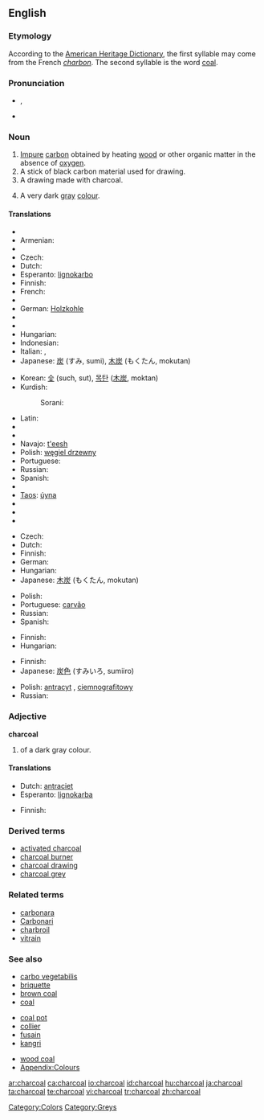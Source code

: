 {{wikipedia}}
==English==

===Etymology===
According to the [[w:The American Heritage Dictionary of the English Language|American Heritage Dictionary]], the first syllable may come from the French ''[[:fr:charbon|charbon]]''. The second syllable is the word [[coal]].

===Pronunciation===
* {{a|RP}} {{IPA|/ˈtʃɑ:.kəʊl/}}, {{SAMPA|/"tSA:k@Ul/}}
* {{audio|en-us-charcoal.ogg|Audio (US)}}

===Noun===
{{en-noun}}

# [[impure|Impure]] [[carbon]] obtained by heating [[wood]] or other organic matter in the absence of [[oxygen]].
# A stick of black carbon material used for drawing.
# A drawing made with charcoal.
# {{colour}} A very dark [[gray]] [[colour]].
#: {{color panel|343332}}

====Translations====
{{trans-top|substance}}
* {{trreq|Arabic}}
* Armenian: {{t|hy|փայտածուխ|sc=Armn|tr=p'aytaçux}}
* {{trreq|Chinese}}
* Czech: {{t-|cs|dřevěné uhlí|n}}
* Dutch: {{t+|nl|houtskool|m}}
* Esperanto: [[lignokarbo]]
* Finnish: {{t-|fi|puuhiili}}
* French: {{t+|fr|charbon|m}}
* {{trreq|Georgian}}
* German: [[Holzkohle]] {{f}}
* {{trreq|Greek}}
* {{trreq|Hebrew}}
* Hungarian: {{t|hu|faszén}}
* Indonesian: {{t+|id|arang|xs=Indonesian}}
* Italian: {{t+|it|carbone|m}}, {{t+|it|carbonella|f}}
* Japanese: [[炭]] (すみ, sumi), [[木炭]] (もくたん, mokutan)
{{trans-mid}}
* Korean: [[숯]] (such, sut), [[목탄]] ([[木炭]], moktan)
* Kurdish:
*: Sorani: {{t|ku|خه‌ڵوز|tr=xelluz|sc=KUchar}}
* Latin: {{t-|la|carbo|m}}
* {{trreq|Latvian}}
* {{trreq|Lithuanian}}
* Navajo: [[t'eesh]]
* Polish: [[węgiel drzewny]] {{m}}
* Portuguese: {{t+|pt|carvão|m}}
* Russian: {{t|ru|древесный уголь|m|tr=drevésnyj úgol'|sc=Cyrl}}
* Spanish: {{t+|es|carbón|m}}
* {{trreq|Swedish}}
* [[Taos]]: [[úyna]]
* {{trreq|Thai}}
* {{trreq|Turkish}}
* {{trreq|Vietnamese}}
{{trans-bottom}}

{{trans-top|stick used for drawing}}
* Czech: {{t-|cs|uhel|m}}
* Dutch: {{t+|nl|houtskool|m}}
* Finnish: {{t+|fi|hiili}}
* German: {{t+|de|Kohle|f}}
* Hungarian: {{t|hu|rajzszén}}
* Japanese: [[木炭]] (もくたん, mokutan)
{{trans-mid}}
* Polish: {{t+|pl|węgiel|m}}
* Portuguese: [[carvão]] {{m}}
* Russian: {{t+|ru|уголь|m|sc=Cyrl}}
* Spanish: {{t+|es|carboncillo|m}}
{{trans-bottom}}

{{trans-top|drawing}}
* Finnish: {{t|fi|hiilipiirros}}
* Hungarian: {{t|hu|szénrajz}}
{{trans-mid}}
{{trans-bottom}}

{{trans-top|colour}}
* Finnish: {{t-|fi|antrasiitti}}
* Japanese: [[炭]][[色]] (すみいろ, sumiiro)
{{trans-mid}}
* Polish: [[antracyt]] {{m}}, [[ciemnografitowy]] {{m}}
* Russian: {{t+|ru|угольный|sc=Cyrl}}
{{trans-bottom}}

===Adjective===
'''charcoal'''

# {{colour}} of a dark gray colour.

====Translations====
{{trans-top|colour}}
* Dutch: [[antraciet]]
* Esperanto: [[lignokarba]]
{{trans-mid}}
* Finnish: {{t-|fi|antrasiitti}}
{{trans-bottom}}

===Derived terms===
* [[activated charcoal]]
* [[charcoal burner]]
* [[charcoal drawing]]
* [[charcoal grey]]

===Related terms===
* [[carbonara]]
* [[Carbonari]]
* [[charbroil]]
* [[vitrain]]

===See also===
{{top3}}
* [[carbo vegetabilis]]
* [[briquette]]
* [[brown coal]]
* [[coal]]
{{mid3}}
* [[coal pot]]
* [[collier]]
* [[fusain]]
* [[kangri]]
{{mid3}}
* [[wood coal]]
* [[Appendix:Colours]]
{{bottom}}

[[Category:Colors]]
[[Category:Greys]]

[[ar:charcoal]]
[[ca:charcoal]]
[[io:charcoal]]
[[id:charcoal]]
[[hu:charcoal]]
[[ja:charcoal]]
[[ta:charcoal]]
[[te:charcoal]]
[[vi:charcoal]]
[[tr:charcoal]]
[[zh:charcoal]]
